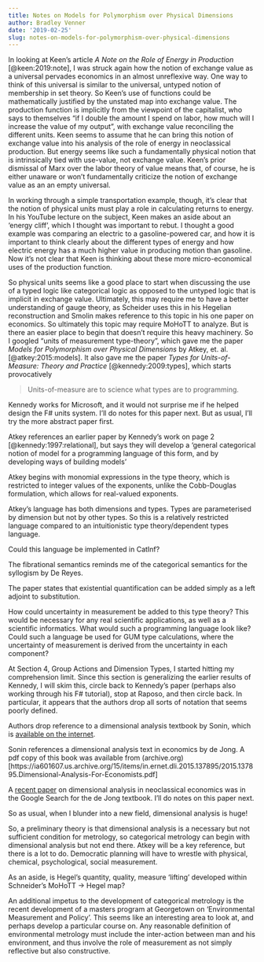 ```yaml
---
title: Notes on Models for Polymorphism over Physical Dimensions
author: Bradley Venner
date: '2019-02-25'
slug: notes-on-models-for-polymorphism-over-physical-dimensions
---
```


In looking at Keen's article *A Note on the Role of Energy in Production* [@keen:2019:note], I was struck again how the notion of exchange value as a universal pervades economics in an almost unreflexive way.  One way to think of this universal is similar to the universal, untyped notion of membership in set theory.  So Keen's use of functions could be mathematically justified by the unstated map into exchange value.  The production function is implicitly from the viewpoint of the capitalist, who says to themselves "if I double the amount I spend on labor, how much will I increase the value of my output", with exchange value reconciling the different units.  Keen seems to assume that he can bring this notion of exchange value into his analysis of the role of energy in neoclassical production.  But energy seems like such a fundamentally physical notion that is intrinsically tied with use-value, not exchange value.  Keen's prior dismissal of Marx over the labor theory of value means that, of course, he is either unaware or won't fundamentally criticize the notion of exchange value as an an empty universal.

In working through a simple transportation example, though, it's clear that the notion of physical units must play a role in calculating returns to energy.  In his YouTube lecture on the subject, Keen makes an aside about an 'energy cliff', which I thought was important to rebut.  I thought a good example was comparing an electric to a gasoline-powered car, and how it is important to think clearly about the different types of energy and how electric energy has a much higher value in producing motion than gasoline.  Now it's not clear that Keen is thinking about these more micro-economical uses of the production function.

So physical units seems like a good place to start when discussing the use of a typed logic like categorical logic as opposed to the untyped logic that is implicit in exchange value.  Ultimately, this may require me to have a better understanding of gauge theory, as Scheider uses this in his Hegelian reconstruction and Smolin makes reference to this topic in his one paper on economics.  So ultimately this topic may require MoHoTT to analyze.  But is there an easier place to begin that doesn't require this heavy machinery.  So I googled "units of measurement type-theory", which gave me the paper *Models for Polymorphism over Physical Dimensions* by Atkey, et. al. [@atkey:2015:models].  It also gave me the paper *Types for Units-of-Measure: Theory and Practice* [@kennedy:2009:types], which starts provocatively

>Units-of-measure are to science what types are to programming.

Kennedy works for Microsoft, and it would not surprise me if he helped design the F# units system.  I'll do notes for this paper next.  But as usual, I'll try the more abstract paper first.

Atkey references an earlier paper by Kennedy's work on page 2 [@kennedy:1997:relational], but says they will develop a 'general categorical notion of model for a programming language of this form, and by developing ways of building models'

Atkey begins with monomial expressions in the type theory, which is restricted to integer values of the exponents, unlike the Cobb-Douglas formulation, which allows for real-valued exponents.

Atkey's language has both dimensions and types.  Types are parameterised by dimension but not by other types.  So this is a relatively restricted language compared to an intuitionistic type theory/dependent types language.

Could this language be implemented in CatInf?

The fibrational semantics reminds me of the categorical semantics for the syllogism by De Reyes.

The paper states that existential quantification can be added simply as a left adjoint to substitution.

How could uncertainty in measurement be added to this type theory?  This would be necessary for any real scientific applications, as well as a scientific informatics.  What would such a programming language look like?  Could such a language be used for GUM type calculations, where the uncertainty of measurement is derived from the uncertainty in each component?

At Section 4, Group Actions and Dimension Types, I started hitting my comprehension limit.  Since this section is generalizing the earlier results of Kennedy, I will skim this, circle back to Kennedy's paper (perhaps also working through his F# tutorial), stop at Raposo, and then circle back.  In particular, it appears that the authors drop all sorts of notation that seems poorly defined.

Authors drop reference to a dimensional analysis textbook by Sonin, which is [available on the internet](http://web.mit.edu/2.25/www/pdf/DA_unified.pdf).  

Sonin references a dimensional analysis text in economics by de Jong.  A pdf copy of this book was available from (archive.org)[https://ia601607.us.archive.org/15/items/in.ernet.dli.2015.137895/2015.137895.Dimensional-Analysis-For-Economists.pdf]

A [recent paper](https://arxiv.org/ftp/arxiv/papers/1802/1802.10528.pdf) on dimensional analysis in neoclassical economics was in the Google Search for the de Jong textbook.  I'll do notes on this paper next.

So as usual, when I blunder into a new field, dimensional analysis is huge!  

So, a preliminary theory is that dimensional analysis is a necessary but not sufficient condition for metrology, so categorical metrology can begin with dimensional analysis but not end there.  Atkey will be a key reference, but there is a lot to do.  Democratic planning will have to wrestle with physical, chemical, psychological, social measurement.  

As an aside, is Hegel's quantity, quality, measure 'lifting' developed within Schneider's MoHoTT -> Hegel map?

An additional impetus to the development of categorical metrology is the recent development of a masters program at Georgetown on 'Environmental Measurement and Policy'.  This seems like an interesting area to look at, and perhaps develop a particular course on.  Any reasonable definition of environmental metrology must include the inter-action between man and his environment, and thus involve the role of measurement as not simply reflective but also constructive.    
